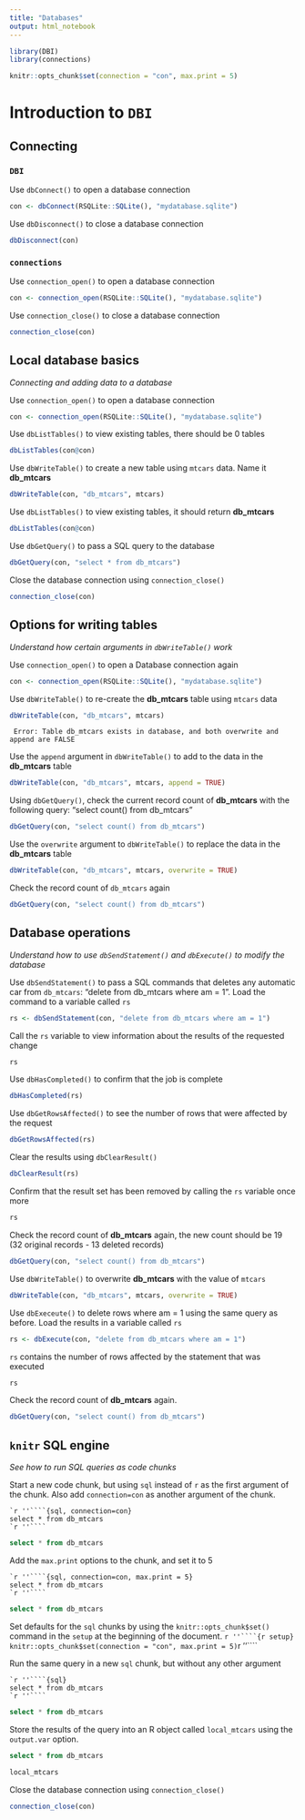 ```yaml
---
title: "Databases"
output: html_notebook
---
```


```r
library(DBI)
library(connections)

knitr::opts_chunk$set(connection = "con", max.print = 5)
```

# Introduction to `DBI` 
## Connecting

### `DBI`
Use `dbConnect()` to open a database connection
```r
con <- dbConnect(RSQLite::SQLite(), "mydatabase.sqlite")
```

Use `dbDisconnect()` to close a database connection
```r
dbDisconnect(con)
```

### `connections`
Use `connection_open()` to open a database connection
```r
con <- connection_open(RSQLite::SQLite(), "mydatabase.sqlite")
```

Use `connection_close()` to close a database connection
```r
connection_close(con)
```

## Local database basics
*Connecting and adding data to a database*

Use `connection_open()` to open a database connection
```r
con <- connection_open(RSQLite::SQLite(), "mydatabase.sqlite")
```
    
Use `dbListTables()` to view existing tables, there should be 0 tables
```r
dbListTables(con@con)
```

Use `dbWriteTable()` to create a new table using `mtcars` data. Name it **db_mtcars**
```r
dbWriteTable(con, "db_mtcars", mtcars)
```

Use `dbListTables()` to view existing tables, it should return **db_mtcars**
```r
dbListTables(con@con)
```

Use `dbGetQuery()` to pass a SQL query to the database
```r
dbGetQuery(con, "select * from db_mtcars")
```

Close the database connection using `connection_close()`
```r
connection_close(con)
```

## Options for writing tables
*Understand how certain arguments in `dbWriteTable()` work*

Use `connection_open()` to open a Database connection again
```r
con <- connection_open(RSQLite::SQLite(), "mydatabase.sqlite")
```

Use `dbWriteTable()` to re-create the **db_mtcars** table using `mtcars` data
```r
dbWriteTable(con, "db_mtcars", mtcars)
```

```
 Error: Table db_mtcars exists in database, and both overwrite and append are FALSE
```

Use the `append` argument in `dbWriteTable()` to add to the data in the **db_mtcars** table
```r
dbWriteTable(con, "db_mtcars", mtcars, append = TRUE)
```

Using `dbGetQuery()`, check the current record count of **db_mtcars** with the following query: "select count() from db_mtcars"
```r
dbGetQuery(con, "select count() from db_mtcars")
```

Use the `overwrite` argument to `dbWriteTable()` to replace the data in the **db_mtcars** table
```r
dbWriteTable(con, "db_mtcars", mtcars, overwrite = TRUE)
```

Check the record count of `db_mtcars` again
```r
dbGetQuery(con, "select count() from db_mtcars")
```

## Database operations
*Understand how to use `dbSendStatement()` and `dbExecute()` to modify the database*

Use `dbSendStatement()` to pass a SQL commands that deletes any automatic car from `db_mtcars`: "delete from db_mtcars where am = 1". Load the command to a variable called `rs`
```r
rs <- dbSendStatement(con, "delete from db_mtcars where am = 1")
```

Call the `rs` variable to view information about the results of the requested change
```r
rs
```

Use `dbHasCompleted()` to confirm that the job is complete
```r
dbHasCompleted(rs)
```

Use `dbGetRowsAffected()` to see the number of rows that were affected by the request
```r
dbGetRowsAffected(rs)
```

Clear the results using `dbClearResult()`
```r
dbClearResult(rs)
```

Confirm that the result set has been removed by calling the `rs` variable once more
```r
rs
```

Check the record count of **db_mtcars** again, the new count should be 19 (32 original records - 13 deleted records)
```r
dbGetQuery(con, "select count() from db_mtcars")
```

Use `dbWriteTable()` to overwrite **db_mtcars** with the value of `mtcars`
```r
dbWriteTable(con, "db_mtcars", mtcars, overwrite = TRUE)
```
    
Use `dbExeceute()` to delete rows where am = 1 using the same query as before. Load the results in a variable called `rs`
```r
rs <- dbExecute(con, "delete from db_mtcars where am = 1")
```
    
`rs` contains the number of rows affected by the statement that was executed
```r
rs
```
    
Check the record count of **db_mtcars** again.
```r
dbGetQuery(con, "select count() from db_mtcars")
```

## `knitr` SQL engine
*See how to run SQL queries as code chunks*

Start a new code chunk, but using `sql` instead of `r` as the first argument of the chunk.  Also add `connection=con` as another argument of the chunk.

    `r ''````{sql, connection=con}
    select * from db_mtcars
    `r ''````

```sql
select * from db_mtcars
```

Add the `max.print` options to the chunk, and set it to 5

    `r ''````{sql, connection=con, max.print = 5}
    select * from db_mtcars
    `r ''````

```sql
select * from db_mtcars
```

Set defaults for the `sql` chunks by using the `knitr::opts_chunk$set()` command in the `setup` at the beginning of the document.
    `r ''````{r setup}
    knitr::opts_chunk$set(connection = "con", max.print = 5)
    `r ''````

Run the same query in a new `sql` chunk, but without any other argument

    `r ''````{sql}
    select * from db_mtcars
    `r ''````

```sql
select * from db_mtcars
```

Store the results of the query into an R object called `local_mtcars` using 
the `output.var` option.
```sql
select * from db_mtcars
```

```r
local_mtcars
```

Close the database connection using `connection_close()`
```r
connection_close(con)
```